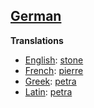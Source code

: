 ==[[German]]==

'''Translations'''

*[[English]]: [[stone]]
*[[French]]: [[pierre]]
*[[Greek]]: [[petra]]
*[[Latin]]: [[petra]]
